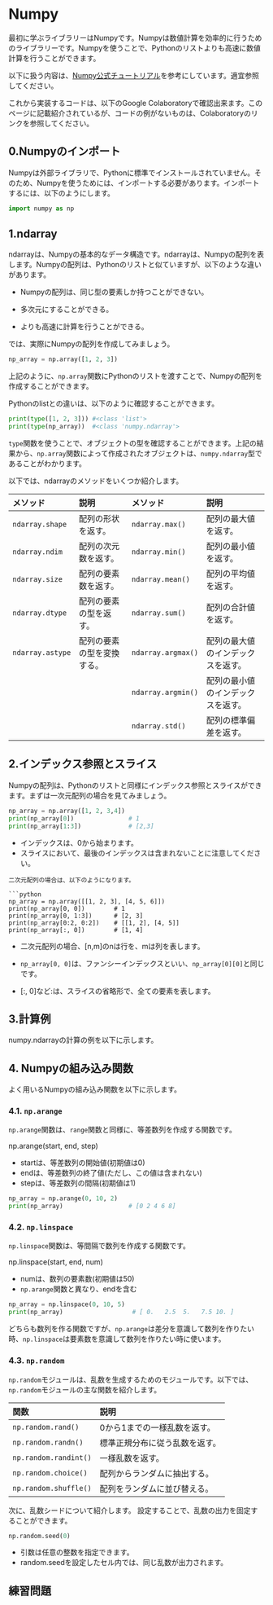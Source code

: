 
# Numpy

最初に学ぶライブラリーはNumpyです。Numpyは数値計算を効率的に行うためのライブラリーです。Numpyを使うことで、Pythonのリストよりも高速に数値計算を行うことができます。

以下に扱う内容は、[Numpy公式チュートリアル](https://docs.scipy.org/doc/numpy/user/quickstart.html)を参考にしています。適宜参照してください。


これから実装するコードは、以下のGoogle Colaboratoryで確認出来ます。このページに記載紹介されているが、コードの例がないものは、Colaboratoryのリンクを参照してください。

<Colab url="https://colab.research.google.com/github/Yokomi422/Practical-Machine-Learning/blob/main/docs/00-python-libraries-intro/01numpy/01colab.ipynb" />

## 0.Numpyのインポート
Numpyは外部ライブラリで、Pythonに標準でインストールされていません。そのため、Numpyを使うためには、インポートする必要があります。インポートするには、以下のようにします。

```python
import numpy as np
```

## 1.ndarray

ndarrayは、Numpyの基本的なデータ構造です。ndarrayは、Numpyの配列を表します。Numpyの配列は、Pythonのリストと似ていますが、以下のような違いがあります。

- Numpyの配列は、同じ型の要素しか持つことができない。

- 多次元にすることができる。

- よりも高速に計算を行うことができる。

では、実際にNumpyの配列を作成してみましょう。

```python
np_array = np.array([1, 2, 3])
```

上記のように、`np.array`関数にPythonのリストを渡すことで、Numpyの配列を作成することができます。

Pythonのlistとの違いは、以下のように確認することができます。

```python
print(type([1, 2, 3])) #<class 'list'>
print(type(np_array))  #<class 'numpy.ndarray'>
```

`type`関数を使うことで、オブジェクトの型を確認することができます。上記の結果から、`np.array`関数によって作成されたオブジェクトは、`numpy.ndarray`型であることがわかります。

以下では、ndarrayのメソッドをいくつか紹介します。

| メソッド | 説明 | メソッド | 説明 |
|:-----------|:------------|:-----------|:------------|
| `ndarray.shape` | 配列の形状を返す。 | `ndarray.max()` | 配列の最大値を返す。 |
| `ndarray.ndim` | 配列の次元数を返す。 | `ndarray.min()` | 配列の最小値を返す。 |
| `ndarray.size` | 配列の要素数を返す。 | `ndarray.mean()` | 配列の平均値を返す。 |
| `ndarray.dtype` | 配列の要素の型を返す。 | `ndarray.sum()` | 配列の合計値を返す。 |
| `ndarray.astype` | 配列の要素の型を変換する。 | `ndarray.argmax()` | 配列の最大値のインデックスを返す。 |
| | | `ndarray.argmin()` | 配列の最小値のインデックスを返す。 |
| | | `ndarray.std()` | 配列の標準偏差を返す。 |

## 2.インデックス参照とスライス

Numpyの配列は、Pythonのリストと同様にインデックス参照とスライスができます。まずは一次元配列の場合を見てみましょう。

```python
np_array = np.array([1, 2, 3,4]) 
print(np_array[0])               # 1
print(np_array[1:3])             # [2,3]    
```
- インデックスは、0から始まります。
- スライスにおいて、最後のインデックスは含まれないことに注意してください。
```
二次元配列の場合は、以下のようになります。

```python
np_array = np.array([[1, 2, 3], [4, 5, 6]])
print(np_array[0, 0])        # 1
print(np_array[0, 1:3])      # [2, 3]
print(np_array[0:2, 0:2])    # [[1, 2], [4, 5]]
print(np_array[:, 0])        # [1, 4]
```
- 二次元配列の場合、[n,m]のnは行を、mは列を表します。

- `np_array[0, 0]`は、ファンシーインデックスといい、`np_array[0][0]`と同じです。

- [:, 0]など:は、スライスの省略形で、全ての要素を表します。


## 3.計算例

numpy.ndarrayの計算の例を以下に示します。

## 4. Numpyの組み込み関数

よく用いるNumpyの組み込み関数を以下に示します。

### 4.1. `np.arange`
`np.arange`関数は、`range`関数と同様に、等差数列を作成する関数です。

np.arange(start, end, step)
- startは、等差数列の開始値(初期値は0)
- endは、等差数列の終了値(ただし、この値は含まれない)
- stepは、等差数列の間隔(初期値は1)

```python
np_array = np.arange(0, 10, 2)
print(np_array)                  # [0 2 4 6 8]
```

### 4.2. `np.linspace`

`np.linspace`関数は、等間隔で数列を作成する関数です。

np.linspace(start, end, num)

- numは、数列の要素数(初期値は50)
- `np.arange`関数と異なり、endを含む

```python
np_array = np.linspace(0, 10, 5)
print(np_array)                   # [ 0.   2.5  5.   7.5 10. ]
```

どちらも数列を作る関数ですが、`np.arange`は差分を意識して数列を作りたい時、`np.linspace`は要素数を意識して数列を作りたい時に使います。

### 4.3. `np.random`

`np.random`モジュールは、乱数を生成するためのモジュールです。以下では、`np.random`モジュールの主な関数を紹介します。

| 関数 | 説明 |
|:-----------|:------------|
| `np.random.rand()` | 0から1までの一様乱数を返す。 |
| `np.random.randn()` | 標準正規分布に従う乱数を返す。 |
| `np.random.randint()` | 一様乱数を返す。 |
| `np.random.choice()` | 配列からランダムに抽出する。 |
| `np.random.shuffle()` | 配列をランダムに並び替える。 |

次に、乱数シードについて紹介します。
設定することで、乱数の出力を固定することができます。

```python
np.random.seed(0)
```
- 引数は任意の整数を指定できます。
- random.seedを設定したセル内では、同じ乱数が出力されます。

## 練習問題
